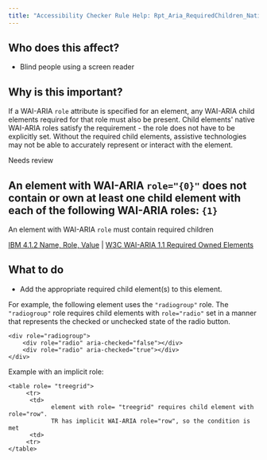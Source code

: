 ```yaml
---
title: "Accessibility Checker Rule Help: Rpt_Aria_RequiredChildren_Native_Host_Sematics"
---
```


<div className="toolHelp">
<Row>
<Column colLg={5} colMd={3} colSm={4} className="toolLeft">

## Who does this affect?

* Blind people using a screen reader

## Why is this important?

If a WAI-ARIA `role` attribute is specified for an element, any WAI-ARIA child elements required for that role must also be present. Child elements' native WAI-ARIA roles satisfy the requirement - the role does not have to be explicitly set. Without the required child elements, assistive technologies may not be able to accurately represent or interact with the element.

</Column>
<Column colLg={11} colMd={5} colSm={4} className="toolMain">

<div id="locLevel" className="level-violation">Needs review</div>

## An element with WAI-ARIA `role="{0}"` does not contain or own at least one child element with each of the following WAI-ARIA roles: `{1}`
An element with WAI-ARIA `role` must contain required children

[IBM 4.1.2 Name, Role, Value](http://www.ibm.com/able/guidelines/ci162/name_role_value.html) | [W3C WAI-ARIA 1.1 Required Owned Elements](https://www.w3.org/TR/wai-aria/#mustContain)

<div id="locSnippet"></div>

## What to do

 * Add the appropriate required child element(s) to this element.

For example, the following element uses the `"radiogroup"` role. The `"radiogroup"` role requires child elements with `role="radio"` set in a manner that represents the checked or unchecked state of the radio button.

```
<div role="radiogroup">
    <div role="radio" aria-checked="false"></div>
    <div role="radio" aria-checked="true"></div>
</div>
```

Example with an implicit role:

```
<table role= "treegrid">
	 <tr>
   	  <td>
    		element with role= "treegrid" requires child element with role="row".
    		TR has implicit WAI-ARIA role="row", so the condition is met
   	  <td>
	 <tr>
</table>
```

</Column>
</Row>
</div>

